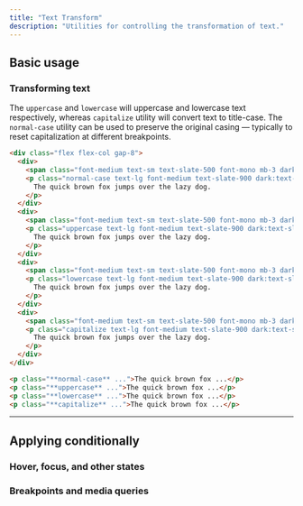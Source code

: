 ```yaml
---
title: "Text Transform"
description: "Utilities for controlling the transformation of text."
---
```




## Basic usage

### Transforming text

The `uppercase` and `lowercase` will uppercase and lowercase text respectively, whereas `capitalize` utility will convert text to title-case. The `normal-case` utility can be used to preserve the original casing — typically to reset capitalization at different breakpoints.

```html {{ example: true }}
<div class="flex flex-col gap-8">
  <div>
    <span class="font-medium text-sm text-slate-500 font-mono mb-3 dark:text-slate-400">normal-case</span>
    <p class="normal-case text-lg font-medium text-slate-900 dark:text-slate-200">
      The quick brown fox jumps over the lazy dog.
    </p>
  </div>
  <div>
    <span class="font-medium text-sm text-slate-500 font-mono mb-3 dark:text-slate-400">uppercase</span>
    <p class="uppercase text-lg font-medium text-slate-900 dark:text-slate-200">
      The quick brown fox jumps over the lazy dog.
    </p>
  </div>
  <div>
    <span class="font-medium text-sm text-slate-500 font-mono mb-3 dark:text-slate-400">lowercase</span>
    <p class="lowercase text-lg font-medium text-slate-900 dark:text-slate-200">
      The quick brown fox jumps over the lazy dog.
    </p>
  </div>
  <div>
    <span class="font-medium text-sm text-slate-500 font-mono mb-3 dark:text-slate-400">capitalize</span>
    <p class="capitalize text-lg font-medium text-slate-900 dark:text-slate-200">
      The quick brown fox jumps over the lazy dog.
    </p>
  </div>
</div>
```

```html
<p class="**normal-case** ...">The quick brown fox ...</p>
<p class="**uppercase** ...">The quick brown fox ...</p>
<p class="**lowercase** ...">The quick brown fox ...</p>
<p class="**capitalize** ...">The quick brown fox ...</p>
```

---

## <Heading ignore>Applying conditionally</Heading>

### <Heading ignore>Hover, focus, and other states</Heading>

<HoverFocusAndOtherStates defaultClass="capitalize" featuredClass="uppercase" element="p" />

### <Heading ignore>Breakpoints and media queries</Heading>

<BreakpointsAndMediaQueries defaultClass="capitalize" featuredClass="uppercase" element="p" />
